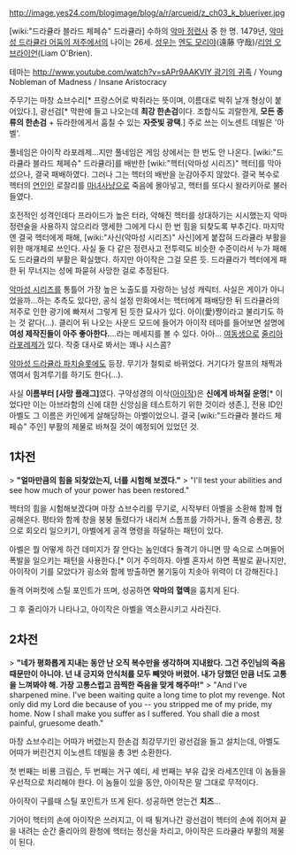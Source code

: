 http://image.yes24.com/blogimage/blog/a/r/arcueid/z_ch03_k_blueriver.jpg

[wiki:"드라큘라 블라드 체페슈" 드라큘라] 수하의 [[악마 정련사]] 중 한 명. 1479년, [[악마성 드라큘라 어둠의 저주]]에서의 나이는 26세.
[[성우]]는 [[엔도 모리야]](遠藤 守哉)/[[리엄 오브라이언]](Liam O'Brien).

테마는  [[http://www.youtube.com/watch?v=sAPr9AAKVlY 광기의 귀족]] / Young Nobleman of Madness / Insane Aristocracy

주무기는 마창 쇼브수리[* 프랑스어로 박쥐라는 뜻이며, 이름대로 박쥐 날개 형상이 붙어있다.], 광선검[* 막판에 들고 나오는데 '''최강 한손검'''이다. 조합식도 괴랄한게, '''모든 종류의 한손검''' + 듀라한에게서 훔칠 수 있는 '''자줏빛 광택'''.] 주로 쓰는 이노센트 데빌은 '아벨'.

풀네임은 아이작 라포레제…지만 풀네임은 게임 상에서는 한 번도 안 나온다.
[wiki:"드라큘라 블라드 체페슈" 드라큘라]를 배반한 [wiki:"헥터(악마성 시리즈)" 헥터]를 막아섰으나, 결국 패배하였다. 그러나 그는 헥터의 배반을 눈감아주지 않았다. 결국 복수로 헥터의 [[연인]]인 로잘리를 [[마녀]]사냥으로 죽음에 몰아넣고, 헥터를 또다시 왈라키아로 불러들였다.

호전적인 성격인데다 프라이드가 높은 터라, 약해진 헥터를 상대하기는 시시했는지 악마 정련술을 사용하지 않으리라 맹세한 그에게 다시 한 번 힘을 되찾도록 부추긴다. 마지막엔 결국 헥터에게 패해, [wiki:"사신(악마성 시리즈)" 사신]에게 붙잡혀 드라큘라 부활을 위한 매개체로 쓰인다. 사실 둘 다 같은 정련사고 전투력도 비슷한 수준이라서 누가 패해도 드라큘라의 부활은 확실했다. 하지만 아이작은 그걸 모른 듯. 드라큘라가 헥터에게 패한 뒤 무너지는 성에 파묻혀 사망한 걸로 추정된다.

[[악마성 시리즈]]를 통틀어 가장 높은 노출도를 자랑하는 남성 캐릭터. 사실은 게이가 아니었을까…하는 추측도 있다만, 공식 설정 만화에서는 헥터에게 패배당한 뒤 드라큘라의 저주로 인한 광기에 빠져서 그렇게 된 듯한 묘사가 있다. 아이(愛)쨩이라고 불리기도 하는 것 같다(…). 클리어 뒤 나오는 사운드 모드에 들어가 아이작 테마를 들어보면 설명에 '''여성 제작진들이 아주 좋아한다.'''…라는 메세지를 볼 수 있다. 아아…
[[여동생]]으로 [[줄리아 라포레제]]가 있다. 작중 대사로 봐서는 꽤나 시스콤?

[[악마성 드라큘라 파치슬롯]]에도 등장. 무기가 철퇴로 바뀌었다. 거기다가 랄프의 채찍과 엮여서 힘겨루기를 하기도 한다(…).

사실 '''이름부터 [사망 플래그]'''였다. 구약성경의 이삭([[아이작]])은 '''신에게 바쳐질 운명'''[* 이었다만 이는 아브라함의 신에 대한 신앙심을 테스트하기 위한 것이라 생존.], 전용 ID인 아벨도 그 이름은 카인에게 살해당하는 아벨이었으니. 결국 [wiki:"드라큘라 블라드 체페슈" 주인] 부활의 제물로 바쳐질 것이 예정되어 있었던 것.

== 1차전 ==
> '''"얼마만큼의 힘을 되찾았는지, 너를 시험해 보겠다."'''
> "I'll test your abilities and see how much of your power has been restored."

헥터의 힘을 시험해보겠다며 마창 쇼브수리를 무기로, 시작부터 아벨을 소환해 함께 협공해온다.
평타와 함께 창을 붕붕 돌렸다가 내리쳐 스톰프를 가하거나, 돌격 승룡권, 창으로 회오리 일으키기, 아벨에게 공격 명령을 하달하는 패턴이 있다.

아벨은 뭘 어떻게 하건 데미지가 잘 안다는 놈인데다 돌격기 아니면 땅 속으로 스며들어 폭발을 일으키는 패턴을 사용한다.[* 이거 주의하자. 아벨 혼자서 하면 폭발로 끝나지만, 아이작이 기를 모았다가 굉소와 함께 방출하면 불기둥이 치솟아 위력이 더 강해진다.]

돌격 어퍼컷에 스틸 포인트가 뜨며, 성공하면 '''악마의 혈액'''을 훔치게 된다.

그 후 줄리아가 나타나고, 아이작은 아벨을 역소환시키고 사라진다.

== 2차전 ==
> '''"네가 평화롭게 지내는 동안 난 오직 복수만을 생각하며 지내왔다. 그건 주인님의 죽음 때문만이 아니야. 넌 내 긍지와 안식처를 모두 빼앗아 버렸어. 내가 당했던 만큼 너도 고통을 느껴봐야 해. 가장 고통스럽고 끔찍한 죽음을 맞게 해주마!"'''
> "And I've sharpened mine. I've been waiting quite a long time to plot my revenge. Not only did my Lord die because of you -- you stripped me of my pride, my home. Now I shall make you suffer as I suffered. You shall die a most painful, gruesome death."

마창 쇼브수리는 어따가 버렸는지 한손검 최강무기인 광선검을 들고 설치는데, 아벨도 어따가 버린건지 이노센트 데빌을 총 3번 소환한다.

첫 번째는 비룡 크림슨, 두 번째는 거구 예티, 세 번째는 부유 갑옷 라세츠인데 이 놈들을 우선적으로 처리해야 한다. 이 놈들이 있을 동안, 아이작은 말 그대로 무적이다.

아이작이 구를때 스틸 포인트가 뜨게 된다. 성공하면 얻는건 '''치즈'''…

기어이 헥터의 손에 아이작은 쓰러지고, 이 때 튕겨나간 광선검이 헥터의 손에 쥐어져 끝을 내려는 순간 줄리아의 환청에 헥터는 정신을 차리고, 아이작은 드라큘라 부활의 제물이 된다.
